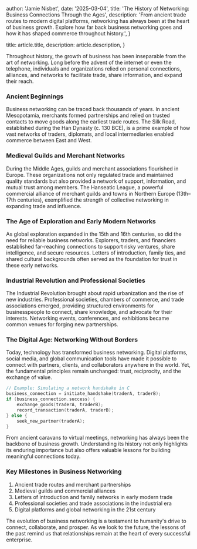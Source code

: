 
  author: 'Jamie Nisbet',
  date: '2025-03-04',
  title: 'The History of Networking: Business Connections Through the Ages',
  description:
    'From ancient trade routes to modern digital platforms, networking has always been at the heart of business growth. Explore how far back business networking goes and how it has shaped commerce throughout history.',
}

  title: article.title,
  description: article.description,
}


Throughout history, the growth of business has been inseparable from the art of networking. Long before the advent of the internet or even the telephone, individuals and organizations relied on personal connections, alliances, and networks to facilitate trade, share information, and expand their reach.

### Ancient Beginnings

Business networking can be traced back thousands of years. In ancient Mesopotamia, merchants formed partnerships and relied on trusted contacts to move goods along the earliest trade routes. The Silk Road, established during the Han Dynasty (c. 130 BCE), is a prime example of how vast networks of traders, diplomats, and local intermediaries enabled commerce between East and West.

### Medieval Guilds and Merchant Networks

During the Middle Ages, guilds and merchant associations flourished in Europe. These organizations not only regulated trade and maintained quality standards but also provided a network of support, information, and mutual trust among members. The Hanseatic League, a powerful commercial alliance of merchant guilds and towns in Northern Europe (13th–17th centuries), exemplified the strength of collective networking in expanding trade and influence.

### The Age of Exploration and Early Modern Networks

As global exploration expanded in the 15th and 16th centuries, so did the need for reliable business networks. Explorers, traders, and financiers established far-reaching connections to support risky ventures, share intelligence, and secure resources. Letters of introduction, family ties, and shared cultural backgrounds often served as the foundation for trust in these early networks.

### Industrial Revolution and Professional Societies

The Industrial Revolution brought about rapid urbanization and the rise of new industries. Professional societies, chambers of commerce, and trade associations emerged, providing structured environments for businesspeople to connect, share knowledge, and advocate for their interests. Networking events, conferences, and exhibitions became common venues for forging new partnerships.

### The Digital Age: Networking Without Borders

Today, technology has transformed business networking. Digital platforms, social media, and global communication tools have made it possible to connect with partners, clients, and collaborators anywhere in the world. Yet, the fundamental principles remain unchanged: trust, reciprocity, and the exchange of value.

```c
// Example: Simulating a network handshake in C
business_connection = initiate_handshake(traderA, traderB);
if (business_connection.success) {
    exchange_goods(traderA, traderB);
    record_transaction(traderA, traderB);
} else {
    seek_new_partner(traderA);
}
```

From ancient caravans to virtual meetings, networking has always been the backbone of business growth. Understanding its history not only highlights its enduring importance but also offers valuable lessons for building meaningful connections today.

### Key Milestones in Business Networking

1. Ancient trade routes and merchant partnerships
2. Medieval guilds and commercial alliances
3. Letters of introduction and family networks in early modern trade
4. Professional societies and trade associations in the industrial era
5. Digital platforms and global networking in the 21st century

The evolution of business networking is a testament to humanity's drive to connect, collaborate, and prosper. As we look to the future, the lessons of the past remind us that relationships remain at the heart of every successful enterprise.
